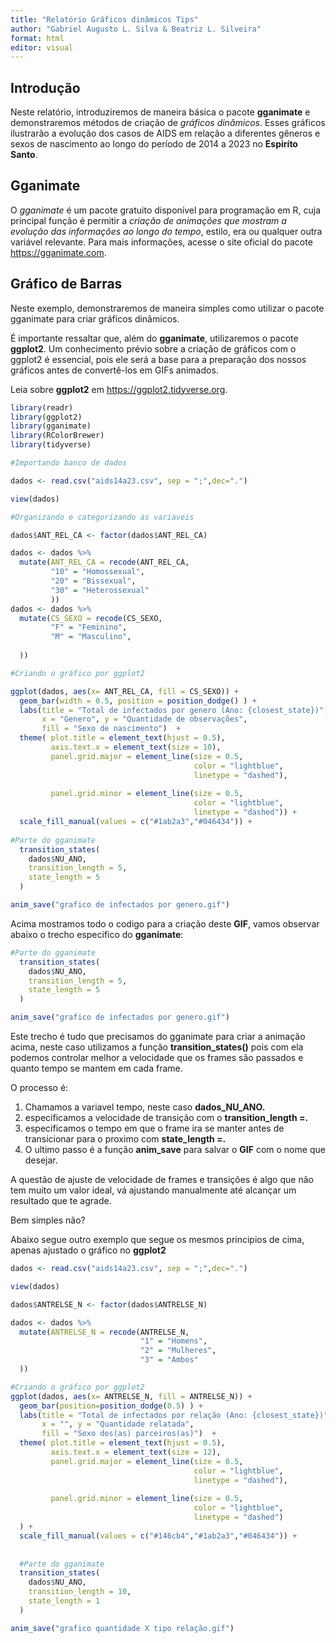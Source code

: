 ```yaml
---
title: "Relatório Gráficos dinâmicos Tips"
author: "Gabriel Augusto L. Silva & Beatriz L. Silveira"
format: html
editor: visual
---
```


## Introdução

Neste relatório, introduziremos de maneira básica o pacote **gganimate** e demonstraremos métodos de criação de *gráficos dinâmicos*. Esses gráficos ilustrarão a evolução dos casos de AIDS em relação a diferentes gêneros e sexos de nascimento ao longo do período de 2014 a 2023 no **Espiríto Santo**.

## Gganimate

O *gganimate* é um pacote gratuito disponível para programação em R, cuja principal função é permitir a *criação de animações que mostram a evolução das informações ao longo do tempo*, estilo, era ou qualquer outra variável relevante. Para mais informações, acesse o site oficial do pacote <https://gganimate.com>.

## Gráfico de Barras

Neste exemplo, demonstraremos de maneira simples como utilizar o pacote gganimate para criar gráficos dinâmicos.

É importante ressaltar que, além do **gganimate**, utilizaremos o pacote **ggplot2**. Um conhecimento prévio sobre a criação de gráficos com o ggplot2 é essencial, pois ele será a base para a preparação dos nossos gráficos antes de convertê-los em GIFs animados.

Leia sobre **ggplot2** em <https://ggplot2.tidyverse.org>.

```r
library(readr)
library(ggplot2)
library(gganimate)
library(RColorBrewer)
library(tidyverse)
```

```r
#Importando banco de dados

dados <- read.csv("aids14a23.csv", sep = ";",dec=".") 

view(dados)

#Organizando e categorizando as variaveis

dados$ANT_REL_CA <- factor(dados$ANT_REL_CA)

dados <- dados %>%
  mutate(ANT_REL_CA = recode(ANT_REL_CA,
         "10" = "Homossexual",
         "20" = "Bissexual",
         "30" = "Heterossexual"
         ))
dados <- dados %>%
  mutate(CS_SEXO = recode(CS_SEXO,
         "F" = "Feminino",
         "M" = "Masculino",
                             
  ))

#Criando o gráfico por ggplot2

ggplot(dados, aes(x= ANT_REL_CA, fill = CS_SEXO)) + 
  geom_bar(width = 0.5, position = position_dodge() ) +
  labs(title = "Total de infectados por genero (Ano: {closest_state})",
       x = "Genero", y = "Quantidade de observações",
       fill = "Sexo de nascimento")  +
  theme( plot.title = element_text(hjust = 0.5),
         axis.text.x = element_text(size = 10),
         panel.grid.major = element_line(size = 0.5,
                                         color = "lightblue",
                                         linetype = "dashed"),
         
         panel.grid.minor = element_line(size = 0.5,
                                         color = "lightblue",
                                         linetype = "dashed")) +
  scale_fill_manual(values = c("#1ab2a3","#046434")) +
 
#Parte do gganimate
  transition_states(
    dados$NU_ANO,
    transition_length = 5,
    state_length = 5
  )

anim_save("grafico de infectados por genero.gif")
```

Acima mostramos todo o codigo para a criação deste **GIF**, vamos observar abaixo o trecho especifico do **gganimate**:

```r
#Parte do gganimate
  transition_states(
    dados$NU_ANO,
    transition_length = 5,
    state_length = 5
  )

anim_save("grafico de infectados por genero.gif")
```

Este trecho é tudo que precisamos do gganimate para criar a animação acima, neste caso utilizamos a função **transition_states()** pois com ela podemos controlar melhor a velocidade que os frames são passados e quanto tempo se mantem em cada frame.

O processo é:

1.  Chamamos a variavel tempo, neste caso **dados_NU_ANO.**
2.  especificamos a velocidade de transição com o **transition_length =.**
3.  especificamos o tempo em que o frame ira se manter antes de transicionar para o proximo com **state_length =.**
4.  O ultimo passo é a função **anim_save** para salvar o **GIF** com o nome que desejar.

A questão de ajuste de velocidade de frames e transições é algo que não tem muito um valor ideal, vá ajustando manualmente até alcançar um resultado que te agrade.

Bem simples não?

Abaixo segue outro exemplo que segue os mesmos principios de cima, apenas ajustado o gráfico no **ggplot2**

```r
dados <- read.csv("aids14a23.csv", sep = ";",dec=".")

view(dados)

dados$ANTRELSE_N <- factor(dados$ANTRELSE_N)

dados <- dados %>%
  mutate(ANTRELSE_N = recode(ANTRELSE_N,
                             "1" = "Homens",
                             "2" = "Mulheres",
                             "3" = "Ambos"
  ))

#Criando o gráfico por ggplot2
ggplot(dados, aes(x= ANTRELSE_N, fill = ANTRELSE_N)) + 
  geom_bar(position=position_dodge(0.5) ) +
  labs(title = "Total de infectados por relação (Ano: {closest_state})",
       x = "", y = "Quantidade relatada",
       fill = "Sexo dos(as) parceiros(as)")  +
  theme( plot.title = element_text(hjust = 0.5),
         axis.text.x = element_text(size = 12),
         panel.grid.major = element_line(size = 0.5,
                                         color = "lightblue",
                                         linetype = "dashed"),
         
         panel.grid.minor = element_line(size = 0.5,
                                         color = "lightblue",
                                         linetype = "dashed") 
  ) +
  scale_fill_manual(values = c("#146cb4","#1ab2a3","#046434")) +
  
  
  #Parte do gganimate
  transition_states(
    dados$NU_ANO,
    transition_length = 10,
    state_length = 1
  )

anim_save("grafico quantidade X tipo relação.gif")

```
